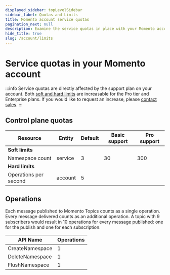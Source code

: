 ```yaml
---
displayed_sidebar: topLevelSidebar
sidebar_label: Quotas and Limits
title: Momento account service quotas
pagination_next: null
description: Examine the service quotas in place with your Momento account and discover the default and tunable values for your workload based on your support plan.
hide_title: true
slug: /account/limits
---
```

# Service quotas in your Momento account

:::info
Service quotas are directly affected by the support plan on your account. Both <ins>soft and hard limits</ins> are increasable for the Pro tier and Enterprise plans. If you would like to request an increase, please [contact sales](https://www.gomomento.com/contact-us).
:::

## Control plane quotas

<table className="customTable">
  <thead>
    <tr>
      <th>Resource</th>
      <th>Entity</th>
      <th>Default</th>
      <th>Basic support</th>
      <th>Pro support</th>
    </tr>
  </thead>
  <tbody>
    <tr className="highlightRow">
      <td colspan="5"><strong>Soft limits</strong></td>
    </tr>
    <tr>
      <td>Namespace count</td>
      <td>service</td>
      <td>3</td>
      <td>30</td>
      <td>300</td>
    </tr>
    <tr className="highlightRow">
      <td colspan="5"><strong>Hard limits</strong></td>
    </tr>
    <tr>
      <td>Operations per second</td>
      <td>account</td>
      <td colspan="3">5</td>
    </tr>
  </tbody>
</table>

## Operations

Each message published to Momento Topics counts as a single operation. Every message delivered counts as an additional operation. A topic with 9 subscribers would result in 10 operations for every message published: one for the publish and one for each subscription.

<table class="customTable">
  <thead>
    <tr>
      <th>API Name</th>
      <th>Operations</th>
    </tr>
  </thead>
  <tbody>
    <tr><td>CreateNamespace</td><td>1</td></tr>
    <tr><td>DeleteNamespace</td><td>1</td></tr>
    <tr><td>FlushNamespace</td><td>1</td></tr>
  </tbody>
</table>
